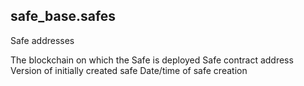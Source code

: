 ## safe_base.safes 
Safe addresses

<ParamField path="blockchain">
The blockchain on which the Safe is deployed
</ParamField>
<ParamField path="address">
Safe contract address
</ParamField>
<ParamField path="creation_version">
Version of initially created safe
</ParamField>
<ParamField path="block_date">

</ParamField>
<ParamField path="block_month">

</ParamField>
<ParamField path="creation_time">
Date/time of safe creation
</ParamField>
<ParamField path="tx_hash">

</ParamField>
